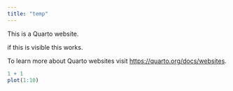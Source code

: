 ```yaml
---
title: "temp"
---
```


This is a Quarto website.

if this is visible this works.

To learn more about Quarto websites visit <https://quarto.org/docs/websites>.

```r
1 + 1
plot(1:10)
```
